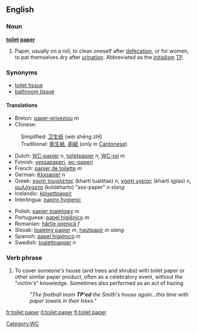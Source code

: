 ==English==

===Noun===
'''[[toilet]] [[paper]]'''
# Paper, usually on a roll, to clean oneself after [[defecation]], or for women, to pat themselves dry after [[urination]].  Abbreviated as the [[initialism]] [[TP]].

===Synonyms===
*[[toilet tissue]]
*[[bathroom tissue]]


====Translations====
{{top}}
*Breton: [[paper-privezioù]] ''m''
*Chinese:
:Simplified: [[卫生]][[纸]] (wèi shēng zhǐ)
:Traditional: [[衛生]][[紙]], [[廁]][[紙]] (only in [[Cantonese]])
*Dutch: [[WC-papier]] ''n'', [[toiletpapier]] ''n'', [[WC-rol]] ''m''
*Finnish: [[vessapaperi]], [[wc-paperi]]
*French: [[papier de toilette]] ''m''
*German: [[Klopapier]] ''n''
*Greek: [[χαρτί τουαλέτας]] (khartí tualétas) ''n'', [[χαρτί υγείας]] (khartí igjías) ''n'', [[κωλόχαρτο]] (kolókharto) "ass-paper" ''n slang''
*Icelandic: [[klósettpappír]] {{m}}
*Interlingua: [[papiro hygienic]]
{{mid}}
*Polish: [[papier toaletowy]] ''m''
*Portuguese: [[papel higiênico]] ''m''
*Romanian: [[hârtie igienică]] ''f''
*Slovak: [[toaletný papier]] ''m'', [[hajzlpapír]] ''m slang''
*Spanish: [[papel higiénico]] ''m''
*Swedish: [[toalettpapper]] ''n''
{{bottom}}

===Verb phrase===
{{en-verb}}

# To cover someone's house (and trees and shrubs) with toilet paper or other similar paper product, often as a celebratory event, without the "victim's" knowledge.  Sometimes also performed as an act of hazing.
#:''"The football team '''TP'ed''' the Smith's house again...this time with paper towels in their trees."''

[[Category:WC]]

[[fr:toilet paper]]
[[it:toilet paper]]
[[fi:toilet paper]]